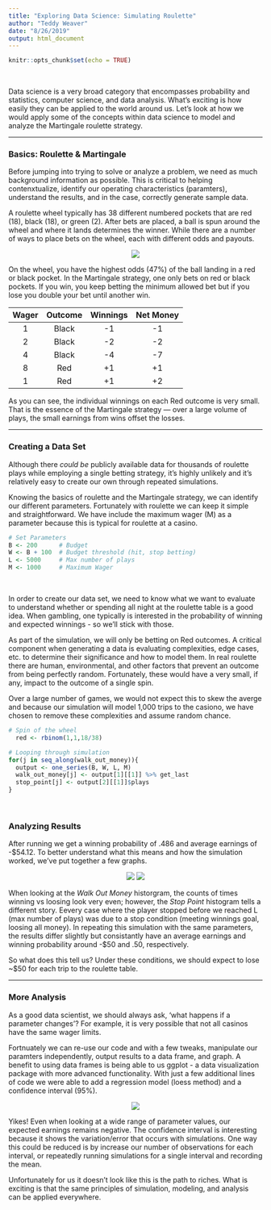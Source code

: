 ```yaml
---
title: "Exploring Data Science: Simulating Roulette"
author: "Teddy Weaver"
date: "8/26/2019"
output: html_document
---
```


```r
knitr::opts_chunk$set(echo = TRUE)
```
<br>

Data science is a very broad category that encompasses probability and statistics, computer science, and data analysis. What's exciting is how easily they can be applied to the world around us. Let's look at how we would apply some of the concepts within data science to model and analyze the Martingale roulette strategy.

***
### Basics: Roulette & Martingale
Before jumping into trying to solve or analyze a problem, we need as much background information as possible. This is critical to helping contenxtualize, identify our operating characteristics (paramters), understand the results, and in the case, correctly generate sample data.

A roulette wheel typically has 38 different numbered pockets that are red (18), black (18), or green (2). After bets are placed, a ball is spun around the wheel and where it lands determines the winner. While there are a number of ways to place bets on the wheel, each with different odds and payouts.

<center><div style="width:50%">![](./assets/roulette-table.svg)</dov></center>

On the wheel, you have the highest odds (47%) of the ball landing in a red or black pocket. In the Martingale strategy, one only bets on red or black pockets. If you win, you keep betting the minimum allowed bet but if you lose you double your bet until another win.

| Wager | Outcome | Winnings |Net Money |
|:-----:|:-------:|:--------:|:--------:|
|   1   |  Black  |    -1    |    -1    |
|   2   |  Black  |    -2    |    -2    |
|   4   |  Black  |    -4    |    -7    |
|   8   |   Red   |    +1    |    +1    |
|   1   |   Red   |    +1    |    +2    |

As you can see, the individual winnings on each Red outcome is very small. That is the essence of the Martingale strategy — over a large volume of plays, the small earnings from wins offset the losses.

***
### Creating a Data Set
Although there _could be_ publicly available data for thousands of roulette plays while employing a single betting strategy, it's highly unlikely and it's relatively easy to create our own through repeated simulations.

Knowing the basics of roulette and the Martingale strategy, we can identify our different parameters. Fortunately with roulette we can keep it simple and straightforward. We have include the maximum wager (M) as a parameter because this is typical for roulette at a casino.

```r
# Set Parameters
B <- 200      # Budget 
W <- B + 100  # Budget threshold (hit, stop betting)
L <- 5000     # Max number of plays
M <- 1000     # Maximum Wager
```
  
<br>

In order to create our data set, we need to know what we want to evaluate to understand whether or spending all night at the roulette table is a good idea. When gambling, one typically is interested in the probability of winning and expected winnings - so we'll stick with those.

As part of the simulation, we will only be betting on Red outcomes. A critical component when generating a data is evaluating complexities, edge cases, etc. to determine their significance and how to model them. In real roulette there are human, environmental, and other factors that prevent an outcome from being perfectly random. Fortunately, these would have a very small, if any, impact to the outcome of a single spin.

Over a large number of games, we would not expect this to skew the averge and because our simulation will model 1,000 trips to the casiono, we have chosen to remove these complexities and assume random chance.

```r
# Spin of the wheel
  red <- rbinom(1,1,18/38)

# Looping through simulation
for(j in seq_along(walk_out_money)){
  output <- one_series(B, W, L, M)
  walk_out_money[j] <- output[1][[1]] %>% get_last
  stop_point[j] <- output[2][[1]]$plays
}
```

<br>

### Analyzing Results
After running we get a winning probability of .486 and average earnings of -$54.12. To better understand what this means and how the simulation worked, we've put together a few graphs.

<center>
![](./assets/walk_out_money.png) 
![](./assets/stop_point.png)
</center>

When looking at the _Walk Out Money_ historgram, the counts of times winning vs loosing look very even; however, the _Stop Point_ histogram tells a different story. Eevery case where the player stopped before we reached L (max number of plays) was due to a stop condition (meeting winnings goal, loosing all money). In repeating this simulation with the same parameters, the results differ slightly but consistantly have an average earnings and winning probability around -$50 and .50, respectively.

So what does this tell us? Under these conditions, we should expect to lose ~$50 for each trip to the roulette table.


***
### More Analysis
As a good data scientist, we should always ask, 'what happens if a parameter changes'? For example, it is very possible that not all casinos have the same wager limits.

Fortnuately we can re-use our code and with a few tweaks, manipulate our paramters independently, output results to a data frame, and graph. A benefit to using data frames is being able to us ggplot - a data visualization package with more advanced functionality. With just a few additional lines of code we were able to add a regression model (loess method) and a confidence interval (95%).

<center><div style="width:80%">
![](./assets/changed_parameters.png)
</div></center>

Yikes! Even when looking at a wide range of parameter values, our expected earnings remains negative. The confidence interval is interesting because it shows the variation/error that occurs with simulations. One way this could be reduced is by increase our number of observations for each interval, or repeatedly running simulations for a single interval and recording the mean.

Unfortunately for us it doesn't look like this is the path to riches. What is exciting is that the same principles of simulation, modeling, and analysis can be applied everywhere.

<br><br>